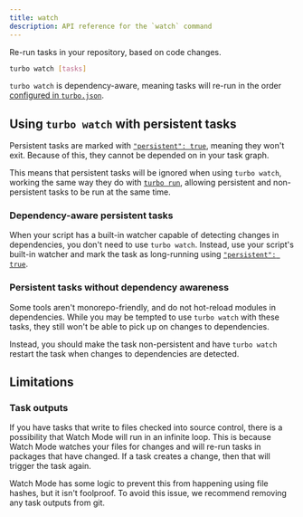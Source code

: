 ```yaml
---
title: watch
description: API reference for the `watch` command
---
```


Re-run tasks in your repository, based on code changes.

```bash title="Terminal"
turbo watch [tasks]
```

`turbo watch` is dependency-aware, meaning tasks will re-run in the order [configured in `turbo.json`](/repo/docs/reference/configuration).

## Using `turbo watch` with persistent tasks

Persistent tasks are marked with [`"persistent": true`](/repo/docs/reference/configuration#persistent), meaning they won't exit. Because of this, they cannot be depended on in your task graph.

This means that persistent tasks will be ignored when using `turbo watch`, working the same way they do with [`turbo run`](/repo/docs/reference/run), allowing persistent and non-persistent tasks to be run at the same time.

### Dependency-aware persistent tasks

When your script has a built-in watcher capable of detecting changes in dependencies, you don't need to use `turbo watch`. Instead, use your script's built-in watcher and mark the task as long-running using [`"persistent": true`](/repo/docs/reference/configuration#persistent).

### Persistent tasks without dependency awareness

Some tools aren't monorepo-friendly, and do not hot-reload modules in dependencies. While you may be tempted to use `turbo watch` with these tasks, they still won't be able to pick up on changes to dependencies.

Instead, you should make the task non-persistent and have `turbo watch` restart the task when changes to dependencies are detected.

## Limitations

### Task outputs

If you have tasks that write to files checked into source control, there is a possibility that Watch Mode will run in an infinite loop. This is because Watch Mode watches your
files for changes and will re-run tasks in packages that have changed. If a task creates a change, then that will trigger the task again.

Watch Mode has some logic to prevent this from happening using file hashes, but it isn't foolproof. To avoid this issue, we recommend removing any task outputs from git.
